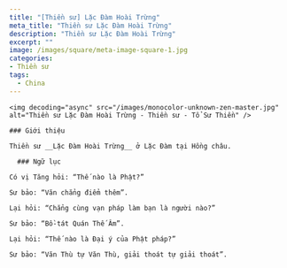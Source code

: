 ```yaml
---
title: "[Thiền sư] Lặc Đàm Hoài Trừng"
meta_title: "Thiền sư Lặc Đàm Hoài Trừng"
description: "Thiền sư Lặc Đàm Hoài Trừng"
excerpt: ""
image: /images/square/meta-image-square-1.jpg
categories:
- Thiền sư
tags:
  - China
---
```


<div className="grid xl:grid-cols-8 lg:grid-cols-8 md:grid-cols-2 sm:grid-cols-2 xs:grid-cols-1 gap-8 bg-body dark:bg-darkmode-body">

  <div className="lg:col-span-3 md:col-span-1">

    <img decoding="async" src="/images/monocolor-unknown-zen-master.jpg" alt="Thiền sư Lặc Đàm Hoài Trừng - Thiền sư - Tổ Sư Thiền" />

    ### Giới thiệu

    Thiền sư __Lặc Đàm Hoài Trừng__ ở Lặc Đàm tại Hồng châu.

  </div>

  <div className="lg:col-span-5 md:col-span-1">

      ### Ngữ lục

    Có vị Tăng hỏi: “Thế nào là Phật?”

    Sư bảo: “Văn chẳng điểm thêm”.

    Lại hỏi: “Chẳng cùng vạn pháp làm bạn là người nào?”

    Sư bảo: “Bồ-tát Quán Thế Âm”.

    Lại hỏi: “Thế nào là Ðại ý của Phật pháp?”

    Sư bảo: “Văn Thù tự Văn Thù, giải thoát tự giải thoát”.

  </div>

</div>
